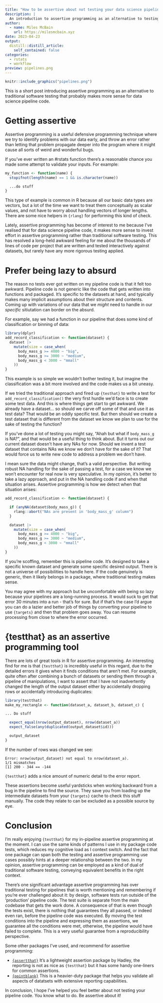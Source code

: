 ```yaml
---
title: "How to be assertive about not testing your data science pipeline"
description: |
  An introduction to assertive programming as an alternative to testing
author:
  - name: Miles McBain
    url: https://milesmcbain.xyz
date: 2023-04-23
output:
  distill::distill_article:
    self_contained: false
categories:
  - rstats
  - workflow
preview: pipelines.png
---
```


```r
knitr::include_graphics("pipelines.png")
```

This is a short post introducing assertive programming as an alternative to traditional software testing that probably makes more sense for data science pipeline code.

# Getting assertive

Assertive programming is a useful defensive programming technique where we try to identify problems with our data early, and throw an error rather than letting that problem propagate deeper into the program where it might cause all sorts of weird and wonderful bugs.

If you've ever written an #rstats function there's a reasonable chance you made some attempt to validate your inputs. For example:

```r
my_function <- function(name) {
  stopifnot(length(name) == 1 && is.character(name))

  ...do stuff
}
```

This type of example is common in R because all our basic data types are vectors, but a lot of the time we want to treat them conceptually as scalar values, and not have to worry about handling vectors of longer lengths. There are some nice helpers in `{rlang}` for performing this kind of check.

Lately, assertive programming has become of interest to me because I've realised that for data science pipeline code, it makes more sense to invest effort in assertive programming rather than traditional software testing. This has resolved a long-held awkward feeling for me about the thousands of lines of code per project that are written and tested interactively against datasets, but rarely have any more rigorous testing applied.

# Prefer being lazy to absurd

The reason no tests ever got written on my pipeline code is that it felt too awkward. Pipeline code is not generic like the code that gets written into functions and packaged. It's specific to the datasets at hand, and typically makes many implicit assumptions about their structure and contents. Coming up with variations of our data that we *might* need to handle in our *specific* sitiutation can border on the absurd.

For example, say we had a function in our pipeline that does some kind of classification or binning of data:

```r
library(dplyr)
add_record_classification <- function(dataset) {
  dataset |>
    mutate(size = case_when(
      body_mass_g >= 4000 ~ "big",
      body_mass_g >= 3000 ~ "medium",
      body_mass_g < 3000 ~ "mmall"
    ))
}
```

This example is so simple we wouldn't bother testing it, but imagine the classification was a bit more involved and the code makes us a bit uneasy.

If we tried the traditional approach and fired up `{testhat}` to write a test for `add_record_classification()` the very first hurdle we'd face is to create some test data. And this is where things get start to get awkward. We already have a dataset... so should we carve off some of that and use it as test data? That would be an oddly specific test. But then should we create a test dataset that is different from the dataset we know we plan to use for the sake of testing the function?

If you've done a lot of testing you might say, "Ahah but what if `body_mass_g` is NA?", and that would be a useful thing to think about. But it turns out our current dataset doesn't have any NAs for now. Should we invent a test dataset that contains NAs we know we don't have for the sake of it? That would force us to write new code to address a problem we don't have.

I mean sure the data might change, that's a valid perspective. But writing robust NA handling for the sake of passing a test, for a case we know we won't encounter for real now is very speculative. In my opinion, it's better to take a lazy approach, and put in the NA handling code if and when that situation arises. Assertive programming is how we detect when that situation arises:

```r
add_record_classification <- function(dataset) {

  if (anyNA(dataset$body_mass_g)) {
    rlang::abort("NAs are present in 'body_mass_g' column")
  }

  dataset |>
    mutate(size = case_when(
      body_mass_g >= 4000 ~ "big",
      body_mass_g >= 3000 ~ "medium",
      body_mass_g < 3000 ~ "mmall"
    ))
}
```

If you're scoffing, remember this is pipeline code. It's designed to take a specific known dataset and generate some specific desired output. There is not a universe of possibilities to handle here. If the code genuinely is generic, then it likely belongs in a package, where traditional testing makes sense.

You may agree with my approach but be uncomfortable with being so lazy because your pipelines are a long-running process. It would suck to get that error 30 minutes into a run - that's for sure. But if that's the case I'd argue you can do a lazier and better job of things by converting your pipeline to use `{targets}` and then that problem goes away. You can resume processing from close to where the error occurred.

# {testthat} as an assertive programming tool

There are lots of great tools in R for assertive programming. An interesting find for me is that `{testthat}` is incredibly useful in this regard, due to the detailed errors it gives when it finds conditions that aren't met. For example, quite often after combining a bunch of datasets or sending them through a pipeline of manipulations, I want to assert that I have not inadvertently changed the length of the output dataset either by accidentally dropping rows or accidentally introducing duplicates:

```r
library(testthat)
make_my_rectangle <- function(dataset_a, dataset_b, dataset_c) {

... Do stuff

  expect_equal(nrow(output_dataset), nrow(dataset_a))
  expect_false(any(duplicated(output_dataset$id)))

  output_dataset
}
```

If the number of rows was changed we see:

```
Error: nrow(output_dataset) not equal to nrow(dataset_a).
1/1 mismatches
[1] 200 - 344 == -144
```

`{testthat}` adds a nice amount of numeric detail to the error report.

These assertions become useful yardsticks when working backward from a bug in the pipeline to find the source. They save you from loading up the intermediate datasets from your `{targets}` cache to check this stuff manually. The code they relate to can be excluded as a possible source by eye.


# Conclusion

I'm really enjoying `{testthat}` for my in-pipeline assertive programming at the moment. I can use the same kinds of patterns I use in my package code tests, which reduces my cognitive load as I context switch. And the fact that one package can span both the testing and assertive programming use cases possibly hints at a deeper relationship between the two. In my opinion, assertive programming can be employed as a kind of dual of traditional software testing, conveying equivalent benefits in the right context.

There's one significant advantage assertive programming has over traditional testing for pipelines that is worth mentioning and remembering if you're ever challenged about it: by design, software tests run outside of the 'production' pipeline code. The test suite is separate from the main codebase that gets the work done. A consequence of that is even though the tests exist, there is nothing that guarantees they all passed, or indeed even ran, before the pipeline code was executed. By moving the test conditions into the pipeline and expressing them as assertions, we guarantee all the conditions were met, otherwise, the pipeline would have failed to complete. This is a very useful guarantee from a reproducibility perspective.

Some other packages I've used, and recommend for assertive programming:

  - [`{assertthat}`](https://github.com/hadley/assertthat) It's a lightweight assertion package by Hadley, the reporting is not as nice as `{testthat}` but it has some handy one-liners for common assertions.
  - [`{pointblank}`](https://github.com/rich-iannone/pointblank) This is a heavier-duty package that helps you validate all aspects of datatsets with extensive reporting capabilities.

In conclusion, I hope I've helped you feel better about not testing your pipeline code. You know what to do. Be assertive about it!
